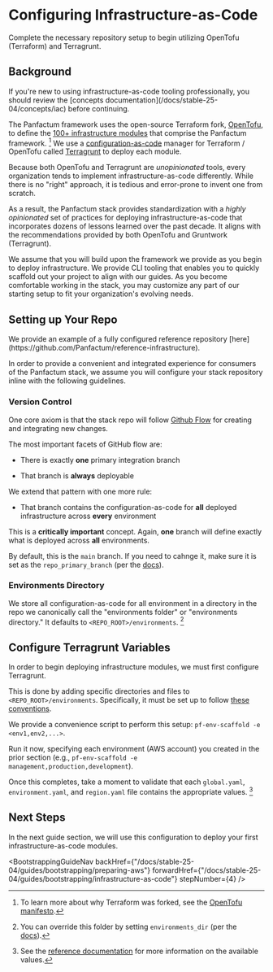 

# Configuring Infrastructure-as-Code

<p class="subtitle">Complete the necessary repository setup to begin utilizing OpenTofu (Terraform) and Terragrunt.</p>

## Background

<MarkdownAlert severity="warning">
  If you're new to using infrastructure-as-code tooling professionally, you should review the
  [concepts documentation](/docs/stable-25-04/concepts/iac) before continuing.
</MarkdownAlert>

The Panfactum framework uses the open-source Terraform fork, [OpenTofu](https://opentofu.org/), to define the [100+
infrastructure modules](/docs/stable-25-04/reference/infrastructure-modules/overview) that comprise the Panfactum framework. [^1] We
use a [configuration-as-code](/docs/stable-25-04/concepts/iac#configuration-as-code) manager for Terraform / OpenTofu called [Terragrunt](https://terragrunt.gruntwork.io/)
to deploy each module.

[^1]: To learn more about why Terraform was forked, see the [OpenTofu manifesto](https://opentofu.org/manifesto/).

Because both OpenTofu and Terragrunt are *unopinionated* tools,
every organization tends to implement infrastructure-as-code differently. While there is no
"right" approach, it is tedious and error-prone to invent one from scratch.

As a result, the Panfactum stack provides
standardization with a *highly opinionated* set of practices for deploying infrastructure-as-code
that incorporates dozens of lessons learned over the past decade. It aligns with the recommendations
provided by both OpenTofu and Gruntwork (Terragrunt).

We assume that you will build upon the framework we provide
as you begin to deploy infrastructure. We provide CLI tooling that enables you to quickly scaffold out
your project to align with our guides. As you become comfortable working in the stack,
you may customize any part of our starting setup to fit your organization's evolving needs.

## Setting up Your Repo

<MarkdownAlert severity="info">
  We provide an example of a fully configured reference repository [here](https://github.com/Panfactum/reference-infrastructure).
</MarkdownAlert>

In order to provide a convenient and integrated experience for consumers of the Panfactum stack, we
assume you will configure your stack repository inline with the following guidelines.

### Version Control

One core axiom is that the stack repo will follow [Github Flow](https://githubflow.github.io/) for creating
and integrating new changes.

The most important facets of GitHub flow are:

* There is exactly **one** primary integration branch

* That branch is **always** deployable

We extend that pattern with one more rule:

* That branch contains the configuration-as-code for **all** deployed infrastructure across **every**
  environment

This is a **critically important** concept. Again, **one** branch will define exactly what is deployed across
**all** environments.

By default, this is the `main` branch. If you need to cahnge it, make sure it is set as the `repo_primary_branch` (per the [docs](/docs/stable-25-04/reference/configuration/repo-variables)).

### Environments Directory

We store all configuration-as-code for all environment in a directory in the repo we canonically call
the "environments folder" or "environments directory." It defaults to `<REPO_ROOT>/environments`. [^66]

[^66]: You can override this folder by setting `environments_dir` (per the [docs](/docs/stable-25-04/reference/configuration/repo-variables)).

## Configure Terragrunt Variables

In order to begin deploying infrastructure modules, we must first configure Terragrunt.

This is done by adding specific directories and files to `<REPO_ROOT>/environments`. Specifically,
it must be set up to follow [these conventions](/docs/stable-25-04/reference/configuration/terragrunt-variables).

We provide a convenience script to perform this setup: `pf-env-scaffold -e <env1,env2,...>`.

Run it now, specifying each environment (AWS account) you created in the prior section (e.g., `pf-env-scaffold -e management,production,development`).

Once this completes, take a moment to validate that each `global.yaml`, `environment.yaml`, and `region.yaml` file
contains the appropriate values. [^2]

[^2]: See the [reference documentation](/docs/stable-25-04/reference/configuration/terragrunt-variables) for more information on the available values.

## Next Steps

In the next guide section, we will use this configuration to deploy your first infrastructure-as-code modules.

<BootstrappingGuideNav backHref={"/docs/stable-25-04/guides/bootstrapping/preparing-aws"} forwardHref={"/docs/stable-25-04/guides/bootstrapping/infrastructure-as-code"} stepNumber={4} />
